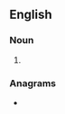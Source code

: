 ==English==

===Noun===
{{head|en|noun form}}

# {{plural of|en|sliotar}}

===Anagrams===
* {{anagrams|en|a=ailorsst|oralists|solarist}}